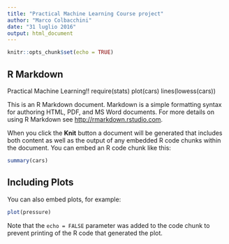 ```yaml
---
title: "Practical Machine Learning Course project"
author: "Marco Colbacchini"
date: "31 luglio 2016"
output: html_document
---
```


```r
knitr::opts_chunk$set(echo = TRUE)
```

## R Markdown

Practical Machine Learning!!
require(stats)
plot(cars)
lines(lowess(cars))

This is an R Markdown document. Markdown is a simple formatting syntax for authoring HTML, PDF, and MS Word documents. For more details on using R Markdown see <http://rmarkdown.rstudio.com>.

When you click the **Knit** button a document will be generated that includes both content as well as the output of any embedded R code chunks within the document. You can embed an R code chunk like this:

```r
summary(cars)
```

## Including Plots

You can also embed plots, for example:

```r
plot(pressure)
```

Note that the `echo = FALSE` parameter was added to the code chunk to prevent printing of the R code that generated the plot.
